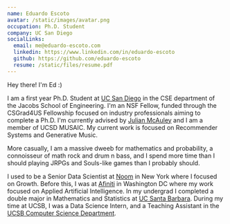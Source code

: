 ```yaml
---
name: Eduardo Escoto
avatar: /static/images/avatar.png
occupation: Ph.D. Student
company: UC San Diego
socialLinks:
  email: me@eduardo-escoto.com
  linkedin: https://www.linkedin.com/in/eduardo-escoto
  github: https://github.com/eduardo-escoto
  resume: /static/files/resume.pdf
---
```


Hey there! I&apos;m Ed :)

I am a first year Ph.D. Student at <a href="https://cse.ucsd.edu">UC San Diego</a> in the CSE department of the Jacobs School of Engineering.
I'm an NSF Fellow, funded through the CSGrad4US Fellowship focused on industry professionals aiming to complete a Ph.D. 
I'm currently advised by <a href="https://cseweb.ucsd.edu/~jmcauley/">Julian McAuley</a> and I am a member of UCSD MUSAIC.
My current work is focused on Recommender Systems and Generative Music.

More casually, I am a massive dweeb for mathematics and probability, a connoisseur of
math rock and drum n bass, and I spend more time than I should playing
JRPGs and Souls-like games than I probably should.

I used to be a Senior Data Scientist at <a href="https://www.noom.com/">Noom</a>
in New York where I focused on Growth. Before this, I was at <a href="https://afiniti.com">Afiniti</a> in Washington DC
where my work focused on Applied Artificial Intelligence. In my
undergrad I completed a double major in Mathematics and Statistics at <a href="https://www.ucsb.edu/">UC Santa Barbara</a>.
During my time at UCSB, I was a Data Science
Intern, and a Teaching Assistant in the <a href="https://cs.ucsb.edu/">UCSB Computer Science Department</a>.
